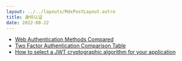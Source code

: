 ```yaml
---
layout: ../../layouts/MdxPostLayout.astro
title: 身份认证
date: 2022-08-22
---
```


- [Web Authentication Methods Compared](https://testdriven.io/blog/web-authentication-methods/#http-digest-authentication)
- [Two Factor Authentication Comparison Table](https://spriv.com/adaptive-two-factor-authentication/two-factor-authentication-comparison-table-compering-2fa-methods/)
- [How to select a JWT cryptographic algorithm for your application](https://nimbusds.com/products/nimbus-jose-jwt/algorithm-selection-guide)